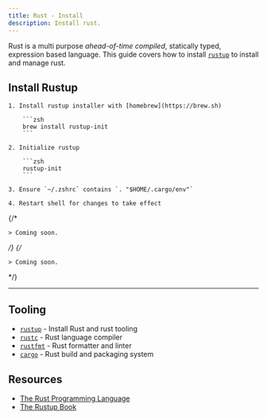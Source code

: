 ```yaml
---
title: Rust - Install
description: Install rust.
---
```



Rust is a multi purpose _ahead-of-time compiled_, statically typed, expression
based language. This guide covers how to install [`rustup`](https://rustup.rs) to install
and manage rust.

## Install Rustup

<Tabs>
  <TabItem label="macOS">

    1. Install rustup installer with [homebrew](https://brew.sh)

        ```zsh
        brew install rustup-init
        ```

    2. Initialize rustup

        ```zsh
        rustup-init
        ```

    3. Ensure `~/.zshrc` contains `. "$HOME/.cargo/env"`

    4. Restart shell for changes to take effect

  </TabItem>
  {/* <TabItem label='Linux'>

    > Coming soon.

  </TabItem> */}
  {/* <TabItem label='Windows'>

    > Coming soon.

  </TabItem> */}
</Tabs>

---

## Tooling

- [`rustup`](https://rust-lang.github.io/rustup/) - Install Rust and rust tooling
- [`rustc`](https://doc.rust-lang.org/book/ch01-01-installation.html) - Rust
  language compiler
- [`rustfmt`](https://rust-lang.github.io/rustfmt/?version=v1.5.1&search=) -
  Rust formatter and linter
- [`cargo`](https://doc.rust-lang.org/stable/cargo/) - Rust build and packaging system

## Resources

- [The Rust Programming Language](https://doc.rust-lang.org/book/)
- [The Rustup Book](https://rust-lang.github.io/rustup/index.html)

